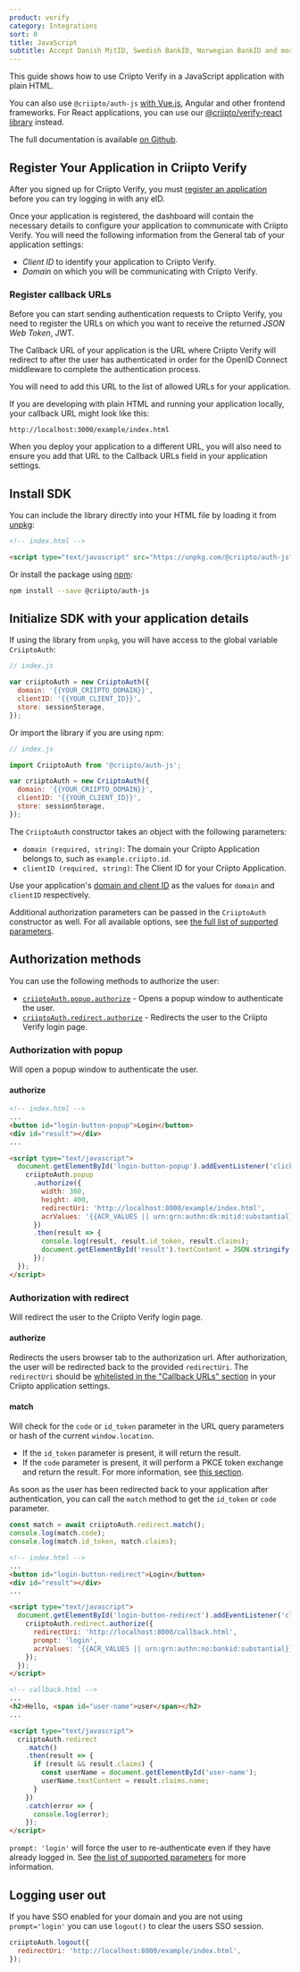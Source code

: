 ```yaml
---
product: verify
category: Integrations
sort: 0
title: JavaScript
subtitle: Accept Danish MitID, Swedish BankID, Norwegian BankID and more eID logins in your JavaScript application with @criipto/auth-js.
---
```


This guide shows how to use Criipto Verify in a JavaScript application with plain HTML.

You can also use `@criipto/auth-js` [with Vue.js](/verify/integrations/vuejs), Angular and other frontend frameworks. For React applications, you can use our [@criipto/verify-react library](/verify/integrations/react) instead.

The full documentation is available [on Github](https://github.com/criipto/criipto-auth.js).

## Register Your Application in Criipto Verify

After you signed up for Criipto Verify, you must [register an application](https://dashboard.criipto.com/applications/add) before you can try logging in with any eID.

Once your application is registered, the dashboard will contain the necessary details to configure your application to communicate with Criipto Verify.
You will need the following information from the General tab of your application settings:

- _Client ID_ to identify your application to Criipto Verify.
- _Domain_ on which you will be communicating with Criipto Verify.

### Register callback URLs

Before you can start sending authentication requests to Criipto Verify, you need to register the URLs on which you want to receive the returned _JSON Web Token_, JWT.

The Callback URL of your application is the URL where Criipto Verify will redirect to after the user has authenticated in order for the OpenID Connect middleware to complete the authentication process.

You will need to add this URL to the list of allowed URLs for your application.

If you are developing with plain HTML and running your application locally, your callback URL might look like this:

```
http://localhost:3000/example/index.html
```

When you deploy your application to a different URL, you will also need to ensure you add that URL to the Callback URLs field in your application settings.

## Install SDK

You can include the library directly into your HTML file by loading it from [unpkg](https://www.npmjs.com/package/unpkg):

```html
<!-- index.html -->

<script type="text/javascript" src="https://unpkg.com/@criipto/auth-js"></script>
```

Or install the package using [npm](https://npmjs.org/):

```sh
npm install --save @criipto/auth-js
```

## Initialize SDK with your application details

If using the library from `unpkg`, you will have access to the global variable `CriiptoAuth`:

```javascript
// index.js

var criiptoAuth = new CriiptoAuth({
  domain: '{{YOUR_CRIIPTO_DOMAIN}}',
  clientID: '{{YOUR_CLIENT_ID}}',
  store: sessionStorage,
});
```

Or import the library if you are using npm:

```javascript
// index.js

import CriiptoAuth from '@criipto/auth-js';

var criiptoAuth = new CriiptoAuth({
  domain: '{{YOUR_CRIIPTO_DOMAIN}}',
  clientID: '{{YOUR_CLIENT_ID}}',
  store: sessionStorage,
});
```

The `CriiptoAuth` constructor takes an object with the following parameters:

- `domain (required, string)`: The domain your Criipto Application belongs to, such as `example.criipto.id`.
- `clientID (required, string)`: The Client ID for your Criipto Application.

Use your application's [domain and client ID](#register-your-application-in-criipto-verify) as the values for `domain` and `clientID` respectively.

Additional authorization parameters can be passed in the `CriiptoAuth` constructor as well. For all available options, see [the full list of supported parameters](/verify/getting-started/oidc-intro#authorize-request-parameters).

## Authorization methods

You can use the following methods to authorize the user:

- [`criiptoAuth.popup.authorize`](#authorization-with-popup) - Opens a popup window to authenticate the user.
- [`criiptoAuth.redirect.authorize`](#authorization-with-redirect) - Redirects the user to the Criipto Verify login page.

### Authorization with popup

Will open a popup window to authenticate the user.

#### authorize

```html
<!-- index.html -->
...
<button id="login-button-popup">Login</button>
<div id="result"></div>
...

<script type="text/javascript">
  document.getElementById('login-button-popup').addEventListener('click', () => {
    criiptoAuth.popup
      .authorize({
        width: 300,
        height: 400,
        redirectUri: 'http://localhost:8000/example/index.html',
        acrValues: '{{ACR_VALUES || urn:grn:authn:dk:mitid:substantial}}',
      })
      .then(result => {
        console.log(result, result.id_token, result.claims);
        document.getElementById('result').textContent = JSON.stringify(result);
      });
  });
</script>
```

### Authorization with redirect

Will redirect the user to the Criipto Verify login page.

#### authorize

Redirects the users browser tab to the authorization url. After authorization, the user will be redirected back to the provided `redirectUri`.
The `redirectUri` should be [whitelisted in the "Callback URLs" section](#register-callback-URLs) in your Criipto application settings.

#### match

Will check for the `code` or `id_token` parameter in the URL query parameters or hash of the current `window.location`.

- If the `id_token` parameter is present, it will return the result.
- If the `code` parameter is present, it will perform a PKCE token exchange and return the result. For more information, see [this section](/verify/getting-started/oidc-intro/#exchange-the-code-for-a-token).

As soon as the user has been redirected back to your application after authentication, you can call the `match` method to get the `id_token` or `code` parameter.

```javascript
const match = await criiptoAuth.redirect.match();
console.log(match.code);
console.log(match.id_token, match.claims);
```

```html
<!-- index.html -->
...
<button id="login-button-redirect">Login</button>
<div id="result"></div>
...

<script type="text/javascript">
  document.getElementById('login-button-redirect').addEventListener('click', () => {
    criiptoAuth.redirect.authorize({
      redirectUri: 'http://localhost:8000/callback.html',
      prompt: 'login',
      acrValues: '{{ACR_VALUES || urn:grn:authn:no:bankid:substantial}}',
    });
  });
</script>

<!-- callback.html -->
...
<h2>Hello, <span id="user-name">user</span></h2>
...

<script type="text/javascript">
  criiptoAuth.redirect
    .match()
    .then(result => {
      if (result && result.claims) {
        const userName = document.getElementById('user-name');
        userName.textContent = result.claims.name;
      }
    })
    .catch(error => {
      console.log(error);
    });
</script>
```

`prompt: 'login'` will force the user to re-authenticate even if they have already logged in. See [the list of supported parameters](/verify/getting-started/oidc-intro#authorize-request-parameters) for more information.

## Logging user out

If you have SSO enabled for your domain and you are not using `prompt='login'` you can use `logout()` to clear the users SSO session.

```javascript
criiptoAuth.logout({
  redirectUri: 'http://localhost:8000/example/index.html',
});
```
